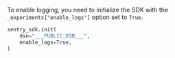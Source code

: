 To enable logging, you need to initialize the SDK with the `_experiments["enable_logs"]` option set to `True`.

```python
sentry_sdk.init(
    dsn="___PUBLIC_DSN___",
    enable_logs=True,
)
```
